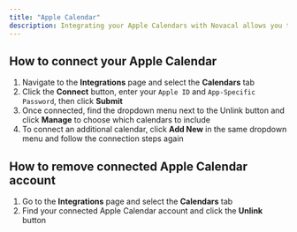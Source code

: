 ```yaml
---
title: "Apple Calendar"
description: Integrating your Apple Calendars with Novacal allows you to sync your existing calendar events and avoid double bookings. Follow the steps below to connect or disconnect your Apple Calendar accounts.
---
```


## How to connect your Apple Calendar

1. Navigate to the **Integrations** page and select the **Calendars** tab
2. Click the **Connect** button, enter your `Apple ID` and `App-Specific Password`, then click **Submit**
3. Once connected, find the dropdown menu next to the Unlink button and click **Manage** to choose which calendars to include
4. To connect an additional calendar, click **Add New** in the same dropdown menu and follow the connection steps again

## How to remove connected Apple Calendar account

1. Go to the **Integrations** page and select the **Calendars** tab
2. Find your connected Apple Calendar account and click the **Unlink** button
